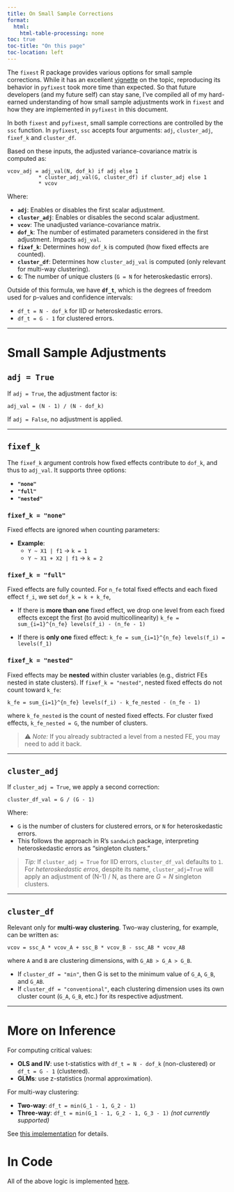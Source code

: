---
title: On Small Sample Corrections
format:
  html:
    html-table-processing: none
toc: true
toc-title: "On this page"
toc-location: left
---

The `fixest` R package provides various options for small sample corrections. While it has an excellent [vignette](https://cran.r-project.org/web/packages/fixest/vignettes/standard_errors.html) on the topic, reproducing its behavior in `pyfixest` took more time than expected. So that future developers (and my future self) can stay sane, I’ve compiled all of my hard-earned understanding of how small sample adjustments work in `fixest` and how they are implemented in `pyfixest` in this document.

In both `fixest` and `pyfixest`, small sample corrections are controlled by the `ssc` function. In `pyfixest`, `ssc` accepts four arguments: `adj`, `cluster_adj`, `fixef_k` and `cluster_df`.

Based on these inputs, the adjusted variance-covariance matrix is computed as:

```
vcov_adj = adj_val(N, dof_k) if adj else 1
          * cluster_adj_val(G, cluster_df) if cluster_adj else 1
          * vcov
```

Where:

- **`adj`**: Enables or disables the first scalar adjustment.
- **`cluster_adj`**: Enables or disables the second scalar adjustment.
- **`vcov`**: The unadjusted variance-covariance matrix.
- **`dof_k`**: The number of estimated parameters considered in the first adjustment. Impacts `adj_val`.
- **`fixef_k`**: Determines how `dof_k` is computed (how fixed effects are counted).
- **`cluster_df`**: Determines how `cluster_adj_val` is computed (only relevant for multi-way clustering).
- **`G`**: The number of unique clusters (`G = N` for heteroskedastic errors).

Outside of this formula, we have **`df_t`**, which is the degrees of freedom used for p-values and confidence intervals:

- `df_t = N - dof_k` for IID or heteroskedastic errors.
- `df_t = G - 1` for clustered errors.

---

# Small Sample Adjustments

## `adj = True`

If `adj = True`, the adjustment factor is:

`adj_val = (N - 1) / (N - dof_k)`

If `adj = False`, no adjustment is applied.

---

## `fixef_k`

The `fixef_k` argument controls how fixed effects contribute to `dof_k`, and thus to `adj_val`. It supports three options:

- **`"none"`**
- **`"full"`**
- **`"nested"`**

### `fixef_k = "none"`

Fixed effects are ignored when counting parameters:

- **Example**:
  - `Y ~ X1 | f1` → `k = 1`
  - `Y ~ X1 + X2 | f1` → `k = 2`

### `fixef_k = "full"`

Fixed effects are fully counted. For `n_fe` total fixed effects and each fixed effect `f_i`, we set `dof_k = k + k_fe`,


- If there is **more than one** fixed effect, we drop one level from each fixed effects except the first (to avoid multicollinearity)
  `k_fe = sum_{i=1}^{n_fe} levels(f_i) - (n_fe - 1)`

- If there is **only one** fixed effect:
  `k_fe = sum_{i=1}^{n_fe} levels(f_i) = levels(f_1)`

### `fixef_k = "nested"`

Fixed effects may be **nested** within cluster variables (e.g., district FEs nested in state clusters). If `fixef_k = "nested"`, nested fixed effects do not count toward `k_fe`:

`k_fe = sum_{i=1}^{n_fe} levels(f_i) - k_fe_nested - (n_fe - 1)`

where `k_fe_nested` is the count of nested fixed effects. For cluster fixed effects, `k_fe_nested = G`, the number of clusters.

> ⚠️ *Note:* If you already subtracted a level from a nested FE, you may need to add it back.

---

## `cluster_adj`

If `cluster_adj = True`, we apply a second correction:

`cluster_df_val = G / (G - 1)`

Where:

- `G` is the number of clusters for clustered errors, or `N` for heteroskedastic errors.
- This follows the approach in R’s `sandwich` package, interpreting heteroskedastic errors as “singleton clusters.”

> *Tip:* If `cluster_adj = True` for IID errors, `cluster_df_val` defaults to `1`. For *heteroskedastic erros*, despite its name, `cluster_adj=True` will apply an adjustment of (N-1) / N, as there are $G = N$ singleton clusters.

---

## `cluster_df`

Relevant only for **multi-way clustering**. Two-way clustering, for example, can be written as:

`vcov = ssc_A * vcov_A + ssc_B * vcov_B - ssc_AB * vcov_AB`

where `A` and `B` are clustering dimensions, with `G_AB > G_A > G_B`.

- If `cluster_df = "min"`, then G is set to the minimum value of `G_A`, `G_B`, and `G_AB`.
- If `cluster_df = "conventional"`, each clustering dimension uses its own cluster count (`G_A`, `G_B`, etc.) for its respective adjustment.

---

# More on Inference

For computing critical values:

- **OLS and IV**: use t-statistics with `df_t = N - dof_k` (non-clustered) or `df_t = G - 1` (clustered).
- **GLMs**: use z-statistics (normal approximation).

For multi-way clustering:

- **Two-way**: `df_t = min(G_1 - 1, G_2 - 1)`
- **Three-way**: `df_t = min(G_1 - 1, G_2 - 1, G_3 - 1)` *(not currently supported)*

See [this implementation](https://github.com/py-econometrics/pyfixest/blob/864da9c0d1797aff70e3f5b420e4c73f7256642d/pyfixest/estimation/feols_.py#L851) for details.

# In Code

All of the above logic is implemented [here](https://github.com/py-econometrics/pyfixest/blob/69acf9d22eab4300853d80264ee6d01bc4bdcb35/pyfixest/utils/utils.py#L108).
